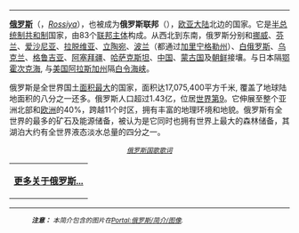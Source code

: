 {{Portal:俄罗斯/简介/横幅}}
----
{{Portal:俄罗斯/简介/图像}}'''[[俄罗斯|俄罗斯]]'''（{{lang-ru|Россия}}，''[[俄语罗马化|Rossiya]]''），也被成为'''俄罗斯联邦'''（{{lang|ru|Российская Федерация，''Rossiyskaya Federatsiya''}}），[[欧亚大陆|欧亚大陆]]北边的国家。它是[[半总统制|半总统制]][[共和制|共和制]]国家，由83个[[俄罗斯联邦主体|联邦主体]]构成。从西北到东南，俄罗斯分别和[[挪威|挪威]]、[[芬兰|芬兰]]、[[爱沙尼亚|爱沙尼亚]]、[[拉脱维亚|拉脱维亚]]、[[立陶宛|立陶宛]]、[[波兰|波兰]]（都通过[[加里宁格勒州|加里宁格勒州]]）、[[白俄罗斯|白俄罗斯]]、[[乌克兰|乌克兰]]、[[格鲁吉亚|格鲁吉亚]]、[[阿塞拜疆|阿塞拜疆]]、[[哈萨克斯坦|哈萨克斯坦]]、[[中国|中国]]、[[蒙古国|蒙古国]]及[[朝鲜|朝鲜]]接壤。与日本隔[[鄂霍次克海|鄂霍次克海]], 与[[美国|美国]][[阿拉斯加州|阿拉斯加州]]隔[[白令海峡|白令海峡]]。

俄罗斯是全世界国土[[国家面积列表|面积最大]]的国家，面积达17,075,400平方千米, 覆盖了地球陆地面积的八分之一还多。俄罗斯人口超过1.43亿，位居[[国家人口列表|世界第9]]。它伸展至整个亚洲北部和[[欧洲|欧洲]]的40%，跨越11个时区，拥有丰富的地理环境和地貌。俄罗斯有全世界的最多的矿石及能源储备，被认为是{{link-en | 能源超级大国| energy superpower}}它同时也拥有世界上最大的森林储备，其湖泊大约有全世界液态淡水总量的四分之一。

<center><small>''[[俄罗斯国歌|俄罗斯国歌歌词]]''</center>
{| width="100%" border="0" style="padding: 0; margin:0; background:transparent;"
| style="text-align:right;margin-right:10px;margin-bottom:-4px;" | '''[[俄罗斯|更多关于俄罗斯...]]'''
|}<noinclude>
----
:'''''注意：''' 本简介包含的图片在[[Portal:俄罗斯/简介/图像|Portal:俄罗斯/简介/图像]].''
[[Category:俄罗斯主题|{{SUBPAGENAME}}]]</noinclude>